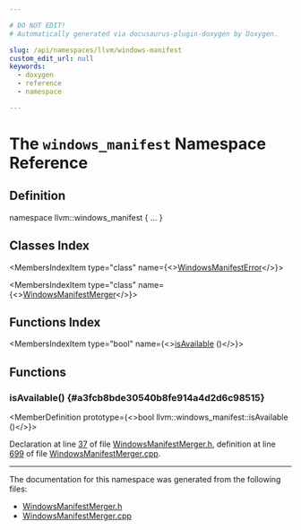 ```yaml
---

# DO NOT EDIT!
# Automatically generated via docusaurus-plugin-doxygen by Doxygen.

slug: /api/namespaces/llvm/windows-manifest
custom_edit_url: null
keywords:
  - doxygen
  - reference
  - namespace

---
```





# The `windows_manifest` Namespace Reference

<DoxygenPage pluginConfig={pluginConfig}>



## Definition

<CodeBlock>namespace llvm::windows&#95;manifest &#123; ... &#125;</CodeBlock>

## Classes Index

<MembersIndex>

<MembersIndexItem
  type="class"
  name={<><a href="/docs/api/classes/llvm/windows-manifest/windowsmanifesterror">WindowsManifestError</a></>}>
</MembersIndexItem>

<MembersIndexItem
  type="class"
  name={<><a href="/docs/api/classes/llvm/windows-manifest/windowsmanifestmerger">WindowsManifestMerger</a></>}>
</MembersIndexItem>

</MembersIndex>

## Functions Index

<MembersIndex>

<MembersIndexItem
  type="bool"
  name={<><a href="#a3fcb8bde30540b8fe914a4d2d6c98515">isAvailable</a> ()</>}>
</MembersIndexItem>

</MembersIndex>


<SectionDefinition>

## Functions

### isAvailable() {#a3fcb8bde30540b8fe914a4d2d6c98515}

<MemberDefinition
  prototype={<>bool llvm::windows&#95;manifest::isAvailable ()</>}>

Declaration at line <a href="/docs/api/files/include/include/llvm/include/llvm/windowsmanifest/windowsmanifestmerger-h/#l00037">37</a> of file <a href="/docs/api/files/include/include/llvm/include/llvm/windowsmanifest/windowsmanifestmerger-h">WindowsManifestMerger.h</a>, definition at line <a href="/docs/api/files/lib/lib/windowsmanifest/windowsmanifestmerger-cpp/#l00699">699</a> of file <a href="/docs/api/files/lib/lib/windowsmanifest/windowsmanifestmerger-cpp">WindowsManifestMerger.cpp</a>.
</MemberDefinition>

</SectionDefinition>

<hr/>

The documentation for this namespace was generated from the following files:

<ul>
<li><a href="/docs/api/files/include/include/llvm/include/llvm/windowsmanifest/windowsmanifestmerger-h">WindowsManifestMerger.h</a></li>
<li><a href="/docs/api/files/lib/lib/windowsmanifest/windowsmanifestmerger-cpp">WindowsManifestMerger.cpp</a></li>
</ul>

</DoxygenPage>
